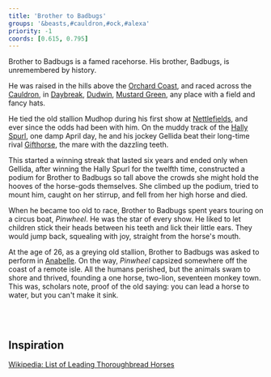 ```yaml
---
title: 'Brother to Badbugs'
groups: '&beasts,#cauldron,#ock,#alexa'
priority: -1
coords: [0.615, 0.795]
---
```


Brother to Badbugs is a famed racehorse. His brother, Badbugs, is unremembered by history.

He was raised in the hills above the [Orchard Coast](), and raced across the [Cauldron](), in [Daybreak](), [Dudwin](), [Mustard Green](orchardcoast#), any place with a field and fancy hats. 

He tied the old stallion Mudhop during his first show at [Nettlefields](daybreak#), and ever since the odds had been with him. On the muddy track of the [Hally Spurl](spurl), one damp April day, he and his jockey Gellida beat their long-time rival [Gifthorse](#hally-spurl-day), the mare with the dazzling teeth.

This started a winning streak that lasted six years and ended only when Gellida, after winning the Hally Spurl for the twelfth time, constructed a podium for Brother to Badbugs so tall above the crowds she might hold the hooves of the horse-gods themselves. She climbed up the podium, tried to mount him, caught on her stirrup, and fell from her high horse and died.

When he became too old to race, Brother to Badbugs spent years touring on a circus boat, _Pinwheel_. He was the star of every show. He liked to let children stick their heads between his teeth and lick their little ears. They would jump back, squealing with joy, straight from the horse's mouth.

At the age of 26, as a greying old stallion, Brother to Badbugs was asked to perform in [Anabelle](). On the way, _Pinwheel_ capsized somewhere off the coast of a remote isle. All the humans perished, but the animals swam to shore and thrived, founding a one horse, two-lion, seventeen monkey town. This was, scholars note, proof of the old saying: you can lead a horse to water, but you can't make it sink.

<br /><br />
## Inspiration

[Wikipedia: List of Leading Thoroughbread Horses](https://en.wikipedia.org/wiki/List_of_leading_Thoroughbred_racehorses)
